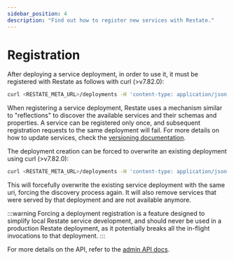 ```yaml
---
sidebar_position: 4
description: "Find out how to register new services with Restate."
---
```


# Registration

After deploying a service deployment, in order to use it, it must be registered with Restate as follows with curl  (>v7.82.0):

```bash
curl <RESTATE_META_URL>/deployments -H 'content-type: application/json' -d '{"uri": "<SERVICE_ENDPOINT_URI>"}'
```

When registering a service deployment, Restate uses a mechanism similar to "reflections" to discover the available services and their schemas and properties. A service can be registered only once, and subsequent registration requests to the same deployment will fail. For more details on how to update services, check the [versioning documentation](/services/upgrades-removal).

The deployment creation can be forced to overwrite an existing deployment using curl (>v7.82.0):

```bash
curl <RESTATE_META_URL>/deployments -H 'content-type: application/json' -d '{"uri": "<SERVICE_ENDPOINT_URI>", "force": true}'
```

This will forcefully overwrite the existing service deployment with the same uri, forcing the discovery process again. It will also remove services that were served by that deployment and are not available anymore.

:::warning
Forcing a deployment registration is a feature designed to simplify local Restate service development, and should never be used in a production Restate deployment, as it potentially breaks all the in-flight invocations to that deployment.
:::

For more details on the API, refer to the [admin API docs](/references/admin-api#tag/deployment/operation/create_deployment).